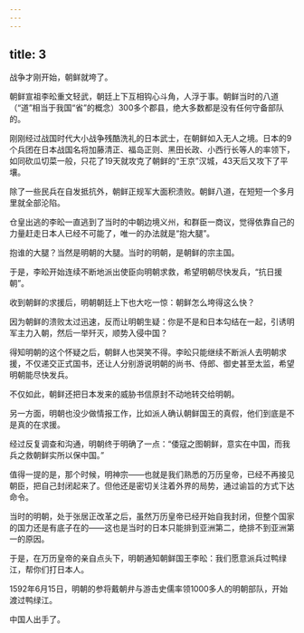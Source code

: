 ```yaml
---
---
---
```

title: 3
---



战争才刚开始，朝鲜就垮了。

朝鲜宣祖李昖重文轻武，朝廷上下互相钩心斗角，人浮于事。朝鲜当时的八道（“道”相当于我国“省”的概念）300多个郡县，绝大多数都是没有任何守备部队的。

刚刚经过战国时代大小战争残酷洗礼的日本武士，在朝鲜如入无人之境。日本的9个兵团在日本战国名将加藤清正、福岛正则、黑田长政、小西行长等人的率领下，如同砍瓜切菜一般，只花了19天就攻克了朝鲜的“王京”汉城，43天后又攻下了平壤。

除了一些民兵在自发抵抗外，朝鲜正规军大面积溃败。朝鲜八道，在短短一个多月里就全部沦陷。

仓皇出逃的李昖一直逃到了当时的中朝边境义州，和群臣一商议，觉得依靠自己的力量赶走日本人已经不可能了，唯一的办法就是“抱大腿”。

抱谁的大腿？当然是明朝的大腿。当时的明朝，是朝鲜的宗主国。

于是，李昖开始连续不断地派出使臣向明朝求救，希望明朝尽快发兵，“抗日援朝”。

收到朝鲜的求援后，明朝朝廷上下也大吃一惊：朝鲜怎么垮得这么快？

因为朝鲜的溃败太过迅速，反而让明朝生疑：你是不是和日本勾结在一起，引诱明军主力入朝，然后一举歼灭，顺势入侵中国？

得知明朝的这个怀疑之后，朝鲜人也哭笑不得。李昖只能继续不断派人去明朝求援，不仅递交正式国书，还让人分别游说明朝的尚书、侍郎、御史甚至太监，希望明朝能尽快发兵。

不仅如此，朝鲜还把日本发来的威胁书信原封不动地转交给明朝。

另一方面，明朝也没少做情报工作，比如派人确认朝鲜国王的真假，他们到底是不是真的在求援。

经过反复调查和沟通，明朝终于明确了一点：“倭寇之图朝鲜，意实在中国，而我兵之救朝鲜实所以保中国。”

值得一提的是，那个时候，明神宗——也就是我们熟悉的万历皇帝，已经不再接见朝臣，把自己封闭起来了。但他还是密切关注着外界的局势，通过谕旨的方式下达命令。

当时的明朝，处于张居正改革之后，虽然万历皇帝已经开始自我封闭，但整个国家的国力还是有底子在的——这也是当时的日本只能排到亚洲第二，绝排不到亚洲第一的原因。

于是，在万历皇帝的亲自点头下，明朝通知朝鲜国王李昖：我们愿意派兵过鸭绿江，帮你们打日本人。

1592年6月15日，明朝的参将戴朝弁与游击史儒率领1000多人的明朝部队，开始渡过鸭绿江。

中国人出手了。